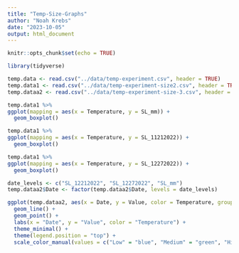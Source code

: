 ```yaml
---
title: "Temp-Size-Graphs"
author: "Noah Krebs"
date: "2023-10-05"
output: html_document
---
```


```r
knitr::opts_chunk$set(echo = TRUE)
```

```r
library(tidyverse)

```

```r
temp.data <- read.csv("../data/temp-experiment.csv", header = TRUE)
temp.data1 <- read.csv("../data/temp-experiment-size2.csv", header = TRUE)
temp.dataa2 <- read.csv("../data/temp-experiment-size-3.csv", header = TRUE)
```

```r
temp.data1 %>%
ggplot(mapping = aes(x = Temperature, y = SL_mm)) + 
  geom_boxplot()
```

```r
temp.data1 %>%
ggplot(mapping = aes(x = Temperature, y = SL_11212022)) + 
  geom_boxplot()
```

```r
temp.data1 %>%
ggplot(mapping = aes(x = Temperature, y = SL_12272022)) + 
  geom_boxplot()
```

```r
date_levels <- c("SL_12212022", "SL_12272022", "SL_mm")
temp.dataa2$Date <- factor(temp.dataa2$Date, levels = date_levels)

ggplot(temp.dataa2, aes(x = Date, y = Value, color = Temperature, group = Microchip_ID)) +
  geom_line() +
  geom_point() +
  labs(x = "Date", y = "Value", color = "Temperature") +
  theme_minimal() +
  theme(legend.position = "top") +
  scale_color_manual(values = c("Low" = "blue", "Medium" = "green", "High" = "red")) # Customize line colors
```

